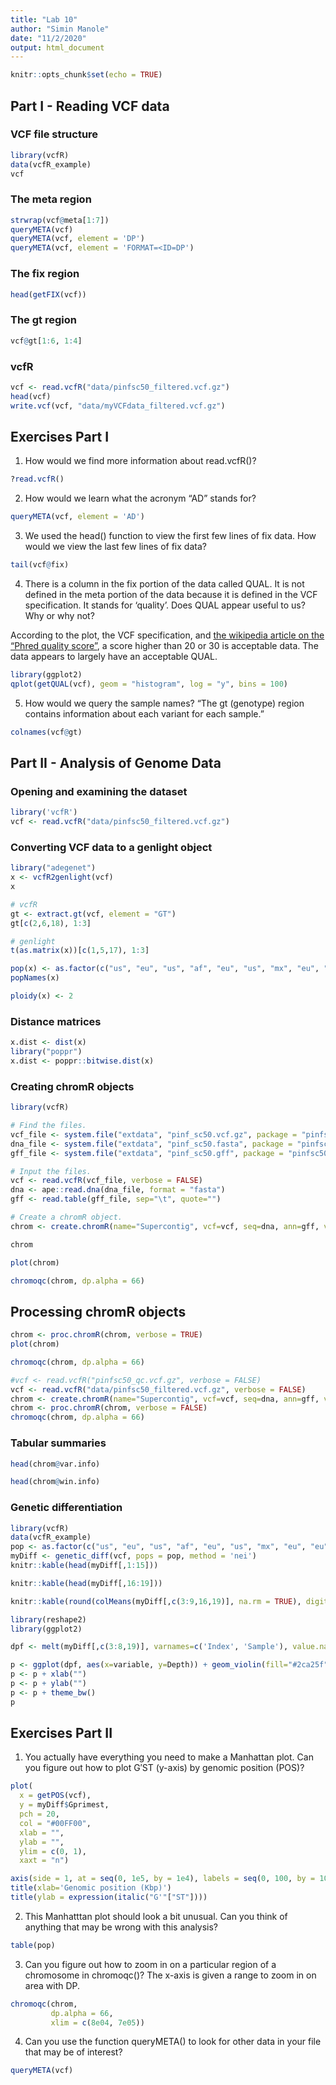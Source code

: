 ```yaml
---
title: "Lab 10"
author: "Simin Manole"
date: "11/2/2020"
output: html_document
---
```


```r
knitr::opts_chunk$set(echo = TRUE)
```

## Part I - Reading VCF data
### VCF file structure
```r
library(vcfR)
data(vcfR_example)
vcf
```

### The meta region
```r
strwrap(vcf@meta[1:7])
queryMETA(vcf)
queryMETA(vcf, element = 'DP')
queryMETA(vcf, element = 'FORMAT=<ID=DP')
```

### The fix region
```r
head(getFIX(vcf))
```

### The gt region
```r
vcf@gt[1:6, 1:4]
```

### vcfR
```r
vcf <- read.vcfR("data/pinfsc50_filtered.vcf.gz")
head(vcf)
write.vcf(vcf, "data/myVCFdata_filtered.vcf.gz")
```

## Exercises Part I
1) How would we find more information about read.vcfR()?
```r
?read.vcfR()
```


2) How would we learn what the acronym “AD” stands for?
```r
queryMETA(vcf, element = 'AD')
```


3) We used the head() function to view the first few lines of fix data. How would we view the last few lines of fix data?
```r
tail(vcf@fix)
```


4) There is a column in the fix portion of the data called QUAL. It is not defined in the meta portion of the data because it is defined in the VCF specification. It stands for ‘quality’. Does QUAL appear useful to us? Why or why not?

According to the plot, the VCF specification, and [the wikipedia article on the "Phred quality score"](https://en.wikipedia.org/wiki/Phred_quality_score), a score higher than 20 or 30 is acceptable data. The data appears to largely have an acceptable QUAL. 
```r
library(ggplot2)
qplot(getQUAL(vcf), geom = "histogram", log = "y", bins = 100)
```

5) How would we query the sample names?
"The gt (genotype) region contains information about each variant for each sample."
```r
colnames(vcf@gt)
```

## Part II - Analysis of Genome Data
### Opening and examining the dataset
```r
library('vcfR')
vcf <- read.vcfR("data/pinfsc50_filtered.vcf.gz")
```

### Converting VCF data to a genlight object
```r
library("adegenet")
x <- vcfR2genlight(vcf)
x
```

```r
# vcfR
gt <- extract.gt(vcf, element = "GT")
gt[c(2,6,18), 1:3]
```

```r
# genlight
t(as.matrix(x))[c(1,5,17), 1:3]
```

```r
pop(x) <- as.factor(c("us", "eu", "us", "af", "eu", "us", "mx", "eu", "eu", "sa", "mx", "sa", "us", "sa", "Pmir", "us", "eu", "eu"))
popNames(x)
```

```r
ploidy(x) <- 2
```

### Distance matrices
```r
x.dist <- dist(x)
library("poppr")
x.dist <- poppr::bitwise.dist(x)
```

### Creating chromR objects
```r
library(vcfR)

# Find the files.
vcf_file <- system.file("extdata", "pinf_sc50.vcf.gz", package = "pinfsc50")
dna_file <- system.file("extdata", "pinf_sc50.fasta", package = "pinfsc50")
gff_file <- system.file("extdata", "pinf_sc50.gff", package = "pinfsc50")

# Input the files.
vcf <- read.vcfR(vcf_file, verbose = FALSE)
dna <- ape::read.dna(dna_file, format = "fasta")
gff <- read.table(gff_file, sep="\t", quote="")

# Create a chromR object.
chrom <- create.chromR(name="Supercontig", vcf=vcf, seq=dna, ann=gff, verbose=TRUE)
```

```r
chrom
```

```r
plot(chrom)
```

```r
chromoqc(chrom, dp.alpha = 66)
```

## Processing chromR objects
```r
chrom <- proc.chromR(chrom, verbose = TRUE)
plot(chrom)
```

```r
chromoqc(chrom, dp.alpha = 66)
```

```r
#vcf <- read.vcfR("pinfsc50_qc.vcf.gz", verbose = FALSE)
vcf <- read.vcfR("data/pinfsc50_filtered.vcf.gz", verbose = FALSE)
chrom <- create.chromR(name="Supercontig", vcf=vcf, seq=dna, ann=gff, verbose=FALSE)
chrom <- proc.chromR(chrom, verbose = FALSE)
chromoqc(chrom, dp.alpha = 66)
```

### Tabular summaries
```r
head(chrom@var.info)
```

```r
head(chrom@win.info)
```

### Genetic differentiation
```r
library(vcfR)
data(vcfR_example)
pop <- as.factor(c("us", "eu", "us", "af", "eu", "us", "mx", "eu", "eu", "sa", "mx", "sa", "us", "sa", "Pmir", "us", "eu", "eu"))
myDiff <- genetic_diff(vcf, pops = pop, method = 'nei')
knitr::kable(head(myDiff[,1:15]))
```

```r
knitr::kable(head(myDiff[,16:19]))
```

```r
knitr::kable(round(colMeans(myDiff[,c(3:9,16,19)], na.rm = TRUE), digits = 3))
```

```r
library(reshape2)
library(ggplot2)

dpf <- melt(myDiff[,c(3:8,19)], varnames=c('Index', 'Sample'), value.name = 'Depth', na.rm=TRUE)
```

```r
p <- ggplot(dpf, aes(x=variable, y=Depth)) + geom_violin(fill="#2ca25f", adjust = 1.2)
p <- p + xlab("")
p <- p + ylab("")
p <- p + theme_bw()
p
```

## Exercises Part II

1) You actually have everything you need to make a Manhattan plot. Can you figure out how to plot G′ST (y-axis) by genomic position (POS)?
```r
plot(
  x = getPOS(vcf), 
  y = myDiff$Gprimest,  
  pch = 20, 
  col = "#00FF00", 
  xlab = "", 
  ylab = "", 
  ylim = c(0, 1), 
  xaxt = "n")

axis(side = 1, at = seq(0, 1e5, by = 1e4), labels = seq(0, 100, by = 10))
title(xlab='Genomic position (Kbp)')
title(ylab = expression(italic("G'"["ST"])))
```


2) This Manhatttan plot should look a bit unusual. Can you think of anything that may be wrong with this analysis?
```r
table(pop)
```


3) Can you figure out how to zoom in on a particular region of a chromosome in chromoqc()?
The x-axis is given a range to zoom in on area with DP.
```r
chromoqc(chrom, 
         dp.alpha = 66, 
         xlim = c(8e04, 7e05))
```


4) Can you use the function queryMETA() to look for other data in your file that may be of interest?
```r
queryMETA(vcf)
```

